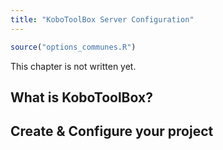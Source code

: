 ```yaml
---
title: "KoboToolBox Server Configuration"
---
```


```r
source("options_communes.R")
```

<div class="important">
This chapter is not written yet.
</div>


##  What is KoboToolBox?


##  Create & Configure your project